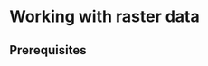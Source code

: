 # Working with raster data {#raster}

## Prerequisites {-}

<!-- 
- nrow, ncol, nlayers, dim, ncell, res, extent, crs
- crop, mask, merge
- aggregate, disaggregate, resample
- projectRaster
- reclass, cut
- focal, focalStack, focalNA, zonal
- overlay, calc
- area, distance
- clump
- mosaic
- cellStats
- stackApply
- getValues
- terrain, hillshade ?
-->


<!-- # https://aws.amazon.com/public-data-sets/landsat/ -->
<!-- ## other stuff -->
<!-- # http://grindgis.com/blog/vegetation-indices-arcgis -->
<!-- ## calculate ndvi from red (band 1) and near-infrared (band 2) channel -->
<!-- # Band 4 reflectance= (2.0000E-05 * (“sub_tif_Band_4”)) + -0.100000 -->

<!-- process_landsat8_ndvi <- function(input, type){ -->
<!--   DN_to_radiance <- function(value){ -->
<!--     value*2.0000E-05-0.1 -->
<!--   } -->
<!--   r4 <- DN_to_radiance(input) -->
<!--   if (type == 1){ -->
<!--     ndvi <- overlay(r4[[1]], r4[[2]], fun = function(x, y) { -->
<!--       (y-x) / (y+x) -->
<!--     }) -->
<!--     writeRaster(ndvi, 'data/landsat8_ndvi_spk.tif', overwrite=TRUE) -->
<!--   } else if (type == 2){ -->
<!--     savi <- overlay(r4[[1]], r4[[2]] ,fun = function(x, y) { -->
<!--       l=0.5 -->
<!--       ((y-x) / (y+x+l)) * (1+l) -->
<!--     }) -->
<!--     writeRaster(savi, 'data/landsat8_savi_spk.tif', overwrite=TRUE) -->
<!--   } -->
<!-- } -->